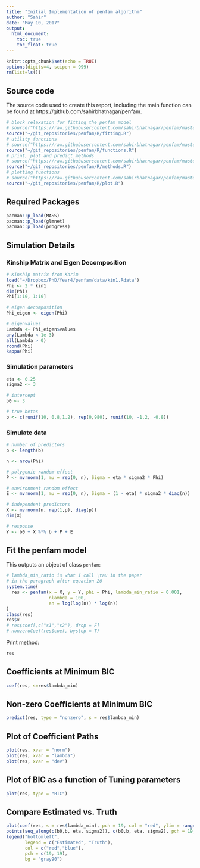 ```yaml
---
title: "Initial Implementation of penfam algorithm"
author: "Sahir"
date: "May 10, 2017"
output:
  html_document:
    toc: true
    toc_float: true
---
```


```r
knitr::opts_chunk$set(echo = TRUE)
options(digits=4, scipen = 999)
rm(list=ls())
```

## Source code

The source code used to create this report, including the main function can be found at https://github.com/sahirbhatnagar/penfam. 

```r
# block relaxation for fitting the penfam model
# source("https://raw.githubusercontent.com/sahirbhatnagar/penfam/master/R/fitting.R")
source("~/git_repositories/penfam/R/fitting.R")
# utility functions 
# source("https://raw.githubusercontent.com/sahirbhatnagar/penfam/master/R/functions.R")
source("~/git_repositories/penfam/R/functions.R")
# print, plot and predict methods 
# source("https://raw.githubusercontent.com/sahirbhatnagar/penfam/master/R/methods.R")
source("~/git_repositories/penfam/R/methods.R")
# plotting functions
# source("https://raw.githubusercontent.com/sahirbhatnagar/penfam/master/R/plot.R")
source("~/git_repositories/penfam/R/plot.R")
```


## Required Packages

```r
pacman::p_load(MASS) 
pacman::p_load(glmnet)
pacman::p_load(progress)
```


## Simulation Details

### Kinship Matrix and Eigen Decomposition
```r
# Kinship matrix from Karim
load("~/Dropbox/PhD/Year4/penfam/data/kin1.Rdata")
Phi <- 2 * kin1
dim(Phi)
Phi[1:10, 1:10]

# eigen decomposition
Phi_eigen <- eigen(Phi)

# eigenvalues
Lambda <- Phi_eigen$values
any(Lambda < 1e-3)
all(Lambda > 0)
rcond(Phi)
kappa(Phi)
```

### Simulation parameters
```r
eta <- 0.25
sigma2 <- 3

# intercept
b0 <- 3 

# true betas
b <- c(runif(10, 0.8,1.2), rep(0,980), runif(10, -1.2, -0.8)) 
```

### Simulate data
```r
# number of predictors
p <- length(b)

n <- nrow(Phi)

# polygenic random effect
P <- mvrnorm(1, mu = rep(0, n), Sigma = eta * sigma2 * Phi)

# environment random effect
E <- mvrnorm(1, mu = rep(0, n), Sigma = (1 - eta) * sigma2 * diag(n))

# independent predictors
X <- mvrnorm(n, rep(1,p), diag(p))
dim(X)

# response
Y <- b0 + X %*% b + P + E
```


## Fit the penfam model

This outputs an object of class `penfam`:
```r
# lambda_min_ratio is what I call \tau in the paper
# in the paragraph after equation 20
system.time(
  res <- penfam(x = X, y = Y, phi = Phi, lambda_min_ratio = 0.001, 
                nlambda = 100,
                an = log(log(n)) * log(n))
)
class(res)
res$x
# res$coef[,c("s1","s2"), drop = F]
# nonzeroCoef(res$coef, bystep = T)
```

Print method:
```r
res
```

## Coefficients at Minimum BIC

```r
coef(res, s=res$lambda_min)
```

## Non-zero Coefficients at Minimum BIC

```r
predict(res, type = "nonzero", s = res$lambda_min)
```


## Plot of Coefficient Paths

```r
plot(res, xvar = "norm")
plot(res, xvar = "lambda")
plot(res, xvar = "dev")
```

## Plot of BIC as a function of Tuning parameters

```r
plot(res, type = "BIC")
```


## Compare Estimated vs. Truth

```r
plot(coef(res, s = res$lambda_min), pch = 19, col = "red", ylim = range(c(b0,b, eta, sigma2,drop(coef(res, s = res$lambda_min)))))
points(seq_along(c(b0,b, eta, sigma2)), c(b0,b, eta, sigma2), pch = 19, col = "blue")
legend("bottomleft",
       legend = c("Estimated", "Truth"),
       col = c("red","blue"),
       pch = c(19, 19),
       bg = "gray90")
```




